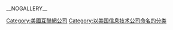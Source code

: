 {{Cat main}}
__NOGALLERY__

[[Category:美國互聯網公司|Category:美國互聯網公司]]
[[Category:以美国信息技术公司命名的分类|Category:以美国信息技术公司命名的分类]]